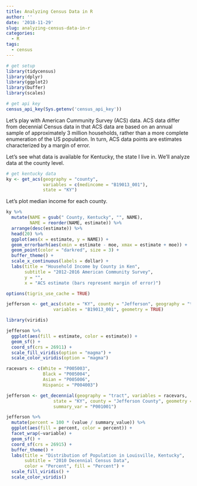 ```yaml
---
title: Analyzing Census Data in R
author: ''
date: '2018-11-29'
slug: analyzing-census-data-in-r
categories:
  - R
tags:
  - census
---
```


```r
# get setup
library(tidycensus)
library(dplyr)
library(ggplot2)
library(buffer)
library(scales)

# get api key
census_api_key(Sys.getenv('census_api_key'))
```

Let's play with American Cummunity Survey (ACS) data. ACS data differ from decennial Census data in that ACS data are based on an annual sample of approximately 3 million households, rather than a more complete enumeration of the US population. In turn, ACS data points are estimates characterized by a margin of error.

Let's see what data is available for Kentucky, the state I live in. We'll analyze data at the county level.

```r
# get kentucky data
ky <- get_acs(geography = "county", 
              variables = c(medincome = "B19013_001"), 
              state = "KY")
```

Let's plot median income for each county.

```r
ky %>%
  mutate(NAME = gsub(" County, Kentucky", "", NAME),
         NAME = reorder(NAME, estimate)) %>%
  arrange(desc(estimate)) %>% 
  head(20) %>% 
  ggplot(aes(x = estimate, y = NAME)) +
  geom_errorbarh(aes(xmin = estimate - moe, xmax = estimate + moe)) +
  geom_point(color = "darkred", size = 3) +
  buffer_theme() +
  scale_x_continuous(labels = dollar) +
  labs(title = "Household Income by County in Ken",
       subtitle = "2012-2016 American Community Survey",
       y = "",
       x = "ACS estimate (bars represent margin of error)")
```

```r
options(tigris_use_cache = TRUE)

jefferson <- get_acs(state = "KY", county = "Jefferson", geography = "tract", 
                  variables = "B19013_001", geometry = TRUE)
```

```r
library(viridis)

jefferson %>%
  ggplot(aes(fill = estimate, color = estimate)) + 
  geom_sf() + 
  coord_sf(crs = 26911) + 
  scale_fill_viridis(option = "magma") + 
  scale_color_viridis(option = "magma")
```

```r
racevars <- c(White = "P005003", 
              Black = "P005004", 
              Asian = "P005006", 
              Hispanic = "P004003")

jefferson <- get_decennial(geography = "tract", variables = racevars, 
                  state = "KY", county = "Jefferson County", geometry = TRUE,
                  summary_var = "P001001") 
```

```r
jefferson %>%
  mutate(percent = 100 * (value / summary_value)) %>%
  ggplot(aes(fill = percent, color = percent)) +
  facet_wrap(~variable) +
  geom_sf() +
  coord_sf(crs = 26915) + 
  buffer_theme() +
  labs(title = "Distribution of Population in Louisville, Kentucky",
       subtitle = "2010 Decennial Census Data",
       color = "Percent", fill = "Percent") +
  scale_fill_viridis() +
  scale_color_viridis()
```

